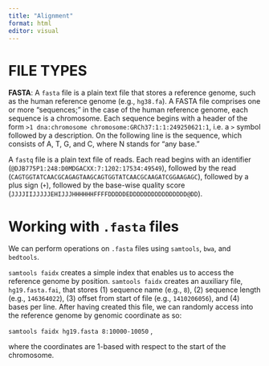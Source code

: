 ```yaml
---
title: "Alignment"
format: html
editor: visual
---
```


# FILE TYPES

**FASTA**: A `fasta` file is a plain text file that stores a reference genome, such as the human reference genome (e.g., `hg38.fa`). A FASTA file comprises one or more "sequences;" in the case of the human reference genome, each sequence is a chromosome. Each sequence begins with a header of the form `>1 dna:chromosome chromosome:GRCh37:1:1:249250621:1`, i.e. a `>` symbol followed by a description. On the following line is the sequence, which consists of A, T, G, and C, where N stands for "any base."

A `fastq` file is a plain text file of reads. Each read begins with an identifier (`@DJB775P1:248:D0MDGACXX:7:1202:17534:49549`), followed by the read (`CAGTGGTATCAACGCAGAGTAAGCAGTGGTATCAACGCAAGATCGGAAGAGC`), followed by a plus sign (`+`), followed by the base-wise quality score (`JJJJIIJJJJJEHIJJJHHHHHHFFFFDDDDDEDDDDDDDDDDDDDDDD@DD`).

# Working with `.fasta` files

We can perform operations on `.fasta` files using `samtools`, `bwa`, and `bedtools`.

`samtools faidx` creates a simple index that enables us to access the reference genome by position. `samtools faidx` creates an auxiliary file, `hg19.fasta.fai`, that stores (1) sequence name (e.g., `8`), (2) sequence length (e.g., `146364022`), (3) offset from start of file (e.g., `1410206056`), and (4) bases per line. After having created this file, we can randomly access into the reference genome by genomic coordinate as so:

`samtools faidx hg19.fasta 8:10000-10050` ,

where the coordinates are 1-based with respect to the start of the chromosome.
